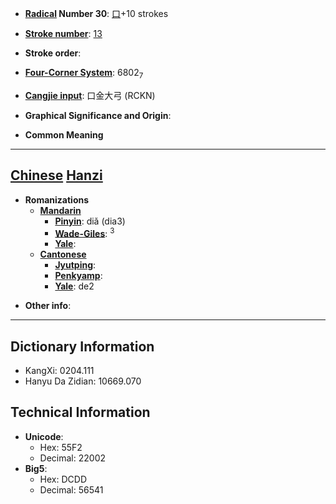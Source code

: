 * '''[[Wiktionary:Chinese radical index| Radical]] Number 30''': [[Wiktionary:Chinese radical index 口|口]]+10 strokes

* '''[[Wiktionary:Chinese total strokes index|Stroke number]]''': [[Wiktionary:Chinese total strokes index 13|13]]

* '''Stroke order''': 

* '''[[Wiktionary:Chinese four corner index|Four-Corner System]]''': 6802<sub>7</sub>

* '''[[Wiktionary:Chinese Cangjie index|Cangjie input]]''': 口金大弓 (RCKN)

* '''Graphical Significance and Origin''': 

* '''Common Meaning'''

----

== [[Chinese]] [[Hanzi]] ==

* '''Romanizations'''
** '''[[Mandarin]]'''
*** '''[[Pinyin]]''': diǎ (dia3)
*** '''[[Wade-Giles]]''': <sup>3</sup>
*** '''[[Yale]]''': 
** '''[[Cantonese]]'''
*** '''[[Jyutping]]''':
*** '''[[Penkyamp]]''': 
*** '''[[Yale]]''': de2

* '''Other info''': 

----

== Dictionary Information ==

* KangXi: 0204.111
* Hanyu Da Zidian: 10669.070

== Technical Information ==

* '''Unicode''':
** Hex: 55F2
** Decimal: 22002
* '''Big5''':
** Hex: DCDD
** Decimal: 56541